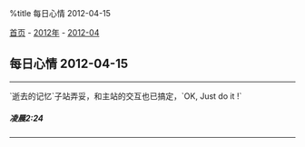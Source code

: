 %title 每日心情 2012-04-15

[[../../../index|首页]] - [[../index|2012年]] - [[index|2012-04]]
==每日心情 2012-04-15==
----
`逝去的记忆`子站弄妥，和主站的交互也已搞定，`OK, Just do it !`
=====凌晨2:24=====
----
